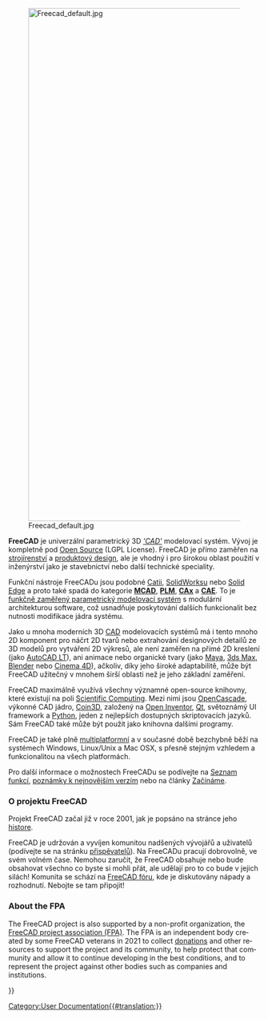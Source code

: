 <languages/>
<div lang="en" dir="ltr" class="mw-content-ltr">
{{Docnav
|[[Online Help Startpage|Online Help Startpage]]
|[[Feature list|Feature list]]
}}
</div>

[[Image:Freecad default.jpg|1024px|center]] 

<div class="mw-translate-fuzzy">
'''FreeCAD''' je univerzální parametrický 3D [http://en.wikipedia.org/wiki/CAD '' 'CAD' ''] modelovací systém. Vývoj je kompletně pod [http://en.wikipedia.org/wiki/Open_source Open Source] (LGPL License). FreeCAD je přímo zaměřen na [http://en.wikipedia.org/wiki/Mechanical_engineering strojírenství] a [http://en.wikipedia.org/wiki/Product_design produktový design], ale je vhodný i pro širokou oblast použití v inženýrství jako je stavebnictví nebo další technické speciality.
</div>

<div class="mw-translate-fuzzy">
Funkční nástroje FreeCADu jsou podobné [http://en.wikipedia.org/wiki/Catia Catii], [http://en.wikipedia.org/wiki/Solidworks SolidWorksu] nebo [http://en.wikipedia.org/wiki/Solid_Edge Solid Edge] a proto také spadá do kategorie [http://en.wikipedia.org/wiki/CAD '''MCAD'''], [http://en.wikipedia.org/wiki/Product_Lifecycle_Management '''PLM'''], [http://en.wikipedia.org/wiki/CAx '''CAx'''] a [http://en.wikipedia.org/wiki/Computer-aided_engineering '''CAE''']. To je [http://en.wikipedia.org/wiki/Parametric_feature_based_modeler funkčně zaměřený parametrický modelovací systém] s modulární architekturou software, což usnadňuje poskytování dalších funkcionalit bez nutnosti modifikace jádra systému.
</div>

<div class="mw-translate-fuzzy">
Jako u mnoha moderních 3D [http://en.wikipedia.org/wiki/CAD CAD] modelovacích systémů má i tento mnoho 2D komponent pro náčrt 2D tvarů nebo extrahování designových detailů ze 3D modelů pro vytváření 2D výkresů, ale není zaměřen na přímé 2D kreslení (jako [http://en.wikipedia.org/wiki/AutoCAD#AutoCAD_LT AutoCAD LT]), ani animace nebo organické tvary (jako [http://en.wikipedia.org/wiki/Maya_(software) Maya], [http://en.wikipedia.org/wiki/3ds_Max 3ds Max], [http://en.wikipedia.org/wiki/Blender_%28software%29 Blender] nebo [http://en.wikipedia.org/wiki/CINEMA_4D Cinema 4D]), ačkoliv, díky jeho široké adaptabilitě, může být FreeCAD užitečný v mnohem širší oblasti než je jeho základní zaměření.
</div>

<div class="mw-translate-fuzzy">
FreeCAD maximálně využívá všechny významné open-source knihovny, které existují na poli  [http://en.wikipedia.org/wiki/Scientific_Computation Scientific Computing]. Mezi nimi jsou [http://OpenCascade.org OpenCascade], výkonné CAD jádro, [http://www.Coin3D.org Coin3D], založený na [http://en.wikipedia.org/wiki/Open_Inventor Open Inventor], [http://www.qtsoftware.com/ Qt], světoznámý UI framework a [http://www.python.org Python], jeden z nejlepších dostupných skriptovacích jazyků. Sám FreeCAD také může být použit jako knihovna dalšími programy.
</div>

<div class="mw-translate-fuzzy">
FreeCAD je také plně [http://en.wikipedia.org/wiki/Cross-platform multiplatformní] a v současné době bezchybně běží na systémech Windows, Linux/Unix a Mac OSX, s přesně stejným vzhledem a funkcionalitou na všech platformách.
</div>

<div class="mw-translate-fuzzy">
Pro další informace o možnostech FreeCADu se podívejte na [[Feature list|Seznam funkcí]], [[Getting_started#What's new| poznámky k nejnovějším verzím]] nebo na články [[Getting started|Začínáme]].
</div>

<span id="About_the_FreeCAD_project"></span>
===O projektu FreeCAD===

<div class="mw-translate-fuzzy">
Projekt FreeCAD začal již v roce 2001, jak je popsáno na stránce jeho [[history|histore]].
</div> 

<div class="mw-translate-fuzzy">
FreeCAD je udržován a vyvíjen komunitou nadšených vývojářů a uživatelů (podívejte se na stránku [[contributors|přispěvatelů]]). Na FreeCADu pracují dobrovolně, ve svém volném čase. Nemohou zaručit, že FreeCAD obsahuje nebo bude obsahovat všechno co byste si mohli přát, ale udělají pro to co bude v jejich silách! Komunita se schází na [http://forum.freecadweb.org FreeCAD fóru], kde je diskutovány nápady a rozhodnutí. Nebojte se tam připojit!
</div>

<div lang="en" dir="ltr" class="mw-content-ltr">
=== About the FPA ===
</div>

<div lang="en" dir="ltr" class="mw-content-ltr">
The FreeCAD project is also supported by a non-profit organization, the [https://fpa.freecad.org FreeCAD project association (FPA)]. The FPA is an independent body created by some FreeCAD veterans in 2021 to collect [[donate|donations]] and other resources to support the project and its community, to help protect that community and allow it to continue developing in the best conditions, and to represent the project against other bodies such as companies and institutions.
</div>


<div class="mw-translate-fuzzy">
{{docnav/cs|[[Online Help Startpage/cs|Startovní stránka]]|[[Feature list/cs|Seznam charakteristických vlastností]]}}
</div>

{{Userdocnavi{{#translation:}}}}
[[Category:User Documentation{{#translation:}}]]